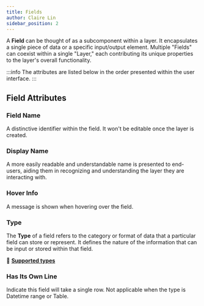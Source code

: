 ```yaml
---
title: Fields
author: Claire Lin
sidebar_position: 2
---
```


A **Field** can be thought of as a subcomponent within a layer. It encapsulates a single piece of data or a specific input/output element. Multiple "Fields" can coexist within a single "Layer," each contributing its unique properties to the layer's overall functionality.

:::info
The attributes are listed below in the order presented within the user interface.
:::


## Field Attributes

### Field Name

A distinctive identifier within the field. It won't be editable once the layer is created.

### Display Name

A more easily readable and understandable name is presented to end-users, aiding them in recognizing and understanding the layer they are interacting with.

### Hover Info

A message is shown when hovering over the field.

### Type

The **Type** of a field refers to the category or format of data that a particular field can store or represent. It defines the nature of the information that can be input or stored within that field.

:dart: **[Supported types](fields/types/)**

### Has Its Own Line&#x20;

Indicate this field will take a single row. Not applicable when the type is Datetime range or Table.

